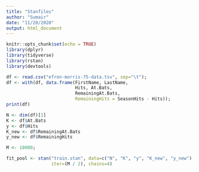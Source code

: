 ```yaml
---
title: "Stanfiles"
author: "Sumair"
date: "11/20/2020"
output: html_document
---
```


```r
knitr::opts_chunk$set(echo = TRUE)
library(dplyr)
library(tidyverse)
library(rstan)
library(devtools)


```



```r
df <- read.csv("efron-morris-75-data.tsv", sep="\t");
df <- with(df, data.frame(FirstName, LastName, 
                          Hits, At.Bats, 
                          RemainingAt.Bats,
                          RemainingHits = SeasonHits - Hits));
print(df)


```

``` r
N <- dim(df)[1]
K <- df$At.Bats
y <- df$Hits
K_new <- df$RemainingAt.Bats
y_new <- df$RemainingHits

```


```r
M <- 10000;

fit_pool <- stan("train.stan", data=c("N", "K", "y", "K_new", "y_new"),
                 iter=(M / 2), chains=4)

```
